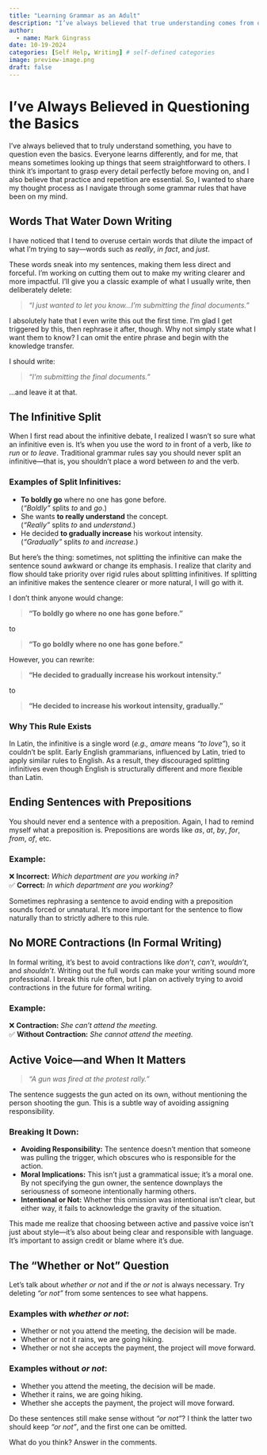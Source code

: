 ```yaml
---
title: "Learning Grammar as an Adult"
description: "I’ve always believed that true understanding comes from questioning even the most basic rules. In this post, I dive into a few grammar rules—like split infinitives, passive voice, and words that weaken writing—that I’ve been rethinking. Should we follow them rigidly, or is clarity more important? Let’s break them down and see what really matters."
author:
  - name: Mark Gingrass
date: 10-19-2024
categories: [Self Help, Writing] # self-defined categories
image: preview-image.png
draft: false
---
```


# I’ve Always Believed in Questioning the Basics  

I’ve always believed that to truly understand something, you have to question even the basics. Everyone learns differently, and for me, that means sometimes looking up things that seem straightforward to others. I think it’s important to grasp every detail perfectly before moving on, and I also believe that practice and repetition are essential. So, I wanted to share my thought process as I navigate through some grammar rules that have been on my mind.  

## Words That Water Down Writing  

I have noticed that I tend to overuse certain words that dilute the impact of what I’m trying to say—words such as *really*, *in fact*, and *just*.  

These words sneak into my sentences, making them less direct and forceful. I’m working on cutting them out to make my writing clearer and more impactful. I’ll give you a classic example of what I usually write, then deliberately delete:  

> *"I just wanted to let you know…I’m submitting the final documents."*  

I absolutely hate that I even write this out the first time. I’m glad I get triggered by this, then rephrase it after, though. Why not simply state what I want them to know? I can omit the entire phrase and begin with the knowledge transfer.  

I should write:  

> *"I’m submitting the final documents."*  

…and leave it at that.  

## The Infinitive Split  

When I first read about the infinitive debate, I realized I wasn’t so sure what an infinitive even is. It’s when you use the word *to* in front of a verb, like *to run* or *to leave*. Traditional grammar rules say you should never split an infinitive—that is, you shouldn’t place a word between *to* and the verb.  

### Examples of Split Infinitives:  

- **To boldly go** where no one has gone before.  
  (*"Boldly"* splits *to* and *go*.)  
- She wants **to really understand** the concept.  
  (*"Really"* splits *to* and *understand*.)  
- He decided **to gradually increase** his workout intensity.  
  (*"Gradually"* splits *to* and *increase*.)  

But here’s the thing: sometimes, not splitting the infinitive can make the sentence sound awkward or change its emphasis. I realize that clarity and flow should take priority over rigid rules about splitting infinitives. If splitting an infinitive makes the sentence clearer or more natural, I will go with it.  

I don’t think anyone would change:  

> **"To boldly go where no one has gone before."**  

to  

> **"To go boldly where no one has gone before."**  

However, you can rewrite:  

> **"He decided to gradually increase his workout intensity."**  

to  

> **"He decided to increase his workout intensity, gradually."**  

### Why This Rule Exists  

In Latin, the infinitive is a single word (*e.g., amare* means *"to love"*), so it couldn't be split. Early English grammarians, influenced by Latin, tried to apply similar rules to English. As a result, they discouraged splitting infinitives even though English is structurally different and more flexible than Latin.  

## Ending Sentences with Prepositions  

You should never end a sentence with a preposition. Again, I had to remind myself what a preposition is. Prepositions are words like *as*, *at*, *by*, *for*, *from*, *of*, etc.  

### Example:  

❌ **Incorrect:** *Which department are you working in?*  
✅ **Correct:** *In which department are you working?*  

Sometimes rephrasing a sentence to avoid ending with a preposition sounds forced or unnatural. It’s more important for the sentence to flow naturally than to strictly adhere to this rule.  

## No MORE Contractions (In Formal Writing)  

In formal writing, it’s best to avoid contractions like *don’t*, *can’t*, *wouldn’t*, and *shouldn’t*. Writing out the full words can make your writing sound more professional. I break this rule often, but I plan on actively trying to avoid contractions in the future for formal writing.  

### Example:  

❌ **Contraction:** *She can’t attend the meeting.*  
✅ **Without Contraction:** *She cannot attend the meeting.*  

## Active Voice—and When It Matters  

> *"A gun was fired at the protest rally."*  

The sentence suggests the gun acted on its own, without mentioning the person shooting the gun. This is a subtle way of avoiding assigning responsibility.  

### Breaking It Down:  

- **Avoiding Responsibility:** The sentence doesn’t mention that someone was pulling the trigger, which obscures who is responsible for the action.  
- **Moral Implications:** This isn’t just a grammatical issue; it’s a moral one. By not specifying the gun owner, the sentence downplays the seriousness of someone intentionally harming others.  
- **Intentional or Not:** Whether this omission was intentional isn’t clear, but either way, it fails to acknowledge the gravity of the situation.  

This made me realize that choosing between active and passive voice isn’t just about style—it’s also about being clear and responsible with language. It’s important to assign credit or blame where it’s due.  

## The “Whether or Not” Question  

Let’s talk about *whether or not* and if the *or not* is always necessary. Try deleting *"or not"* from some sentences to see what happens.  

### Examples with *whether or not*:  

- Whether or not you attend the meeting, the decision will be made.  
- Whether or not it rains, we are going hiking.  
- Whether or not she accepts the payment, the project will move forward.  

### Examples without *or not*:  

- Whether you attend the meeting, the decision will be made.  
- Whether it rains, we are going hiking.  
- Whether she accepts the payment, the project will move forward.  

Do these sentences still make sense without *"or not"*? I think the latter two should keep *"or not"*, and the first one can be omitted.  

What do you think? Answer in the comments.  